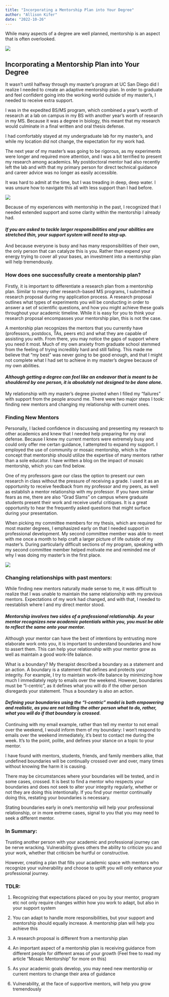 ```yaml
---
title: "Incorporating a Mentorship Plan into Your Degree"
author: "Allison Kifer"
date: "2022-10-26"
---
```


While many aspects of a degree are well planned, mentorship is an aspect that is often overlooked.

![](Header_Image.jpg)

## **Incorporating a Mentorship Plan into Your Degree**

It wasn't until halfway through my master's program at UC San Diego did I realize I needed to create an adaptive mentorship plan. In order to graduate and feel confident going into the working world outside of my master's, I needed to receive extra support. 

I was in the expedited BS/MS program, which combined a year's worth of research at a lab on campus in my BS with another year's worth of research in my MS. Because it was a degree in biology, this meant that my research would culminate in a final written and oral thesis defense. 

I had comfortably stayed at my undergraduate lab for my master's, and while my location did not change, the expectation for my work had. 

The next year of my master's was going to be rigorous, as my experiments were longer and required more attention, and I was a bit terrified to present my research among academics. My postdoctoral mentor had also recently left the lab and with that my primary person for direct technical guidance and career advice was no longer as easily accessible. 

It was hard to admit at the time, but I was treading in deep, deep water. I was unsure how to navigate this all with less support than I had before. 

![](Image_1.jpg)

Because of my experiences with mentorship in the past, I recognized that I needed extended support and some clarity within the mentorship I already had.

#### *If you are asked to tackle larger responsibilities and your abilities are stretched thin, your support system will need to step up.*

And because everyone is busy and has many responsibilities of their own, the only person that can catalyze this is you. Rather than expend your energy trying to cover all your bases, an investment into a mentorship plan will help tremendously. 

### **How does one successfully create a mentorship plan?**

Firstly, it is important to differentiate a research plan from a mentorship plan. Similar to many other research-based MS programs, I submitted a research proposal during my application process. A research proposal outlines what types of experiments you will be conducting in order to answer a set of scientific questions, and how you might achieve these goals throughout your academic timeline. While it is easy for you to think your research proposal encompasses your mentorship plan, this is not the case. 

A mentorship plan recognizes the mentors that you currently have (professors, postdocs, TAs, peers etc) and what they are capable of assisting you with. From there, you may notice the gaps of support where you need it most. Much of my own anxiety from graduate school stemmed from the feeling of trying incredibly hard and still failing. This made me believe that "my best" was never going to be good enough, and that I might not complete what I had set to achieve in my master's degree because of my own abilities. 

#### *Although getting a degree can feel like an endeavor that is meant to be shouldered by one person, it is absolutely not designed to be done alone.*

My relationship with my master's degree pivoted when I filled my "failures" with support from the people around me. There were two major steps I took: finding new mentors and changing my relationship with current ones.

### **Finding New Mentors**

Personally, I lacked confidence in discussing and presenting my research to other academics and knew that I needed help preparing for my oral defense. Because I knew my current mentors were extremely busy and could only offer me certan guidance, I attempted to expand my support. I employed the use of community or mosaic mentorship, which is the concept that mentorship should utilize the expertise of many mentors rather than a sole educator. I have written a blog on the impact of mosaic mentorship, which you can find below. 

One of my professors gave our class the option to present our own research in class without the pressure of receiving a grade. I used it as an opportunity to receive feedback from my professor and my peers, as well as establish a mentor relationship with my professor. If you have similar fears as me, there are also "Grad Slams" on campus where graduate students present their work and receive useful critiques. It is a great opportunity to hear the frequently asked questions that might surface during your presentation.

When picking my committee members for my thesis, which are required for most master degrees, I emphasized early on that I needed support in professional development. My second committee member was able to meet with me once a month to help craft a larger picture of life outside of my master's. During particularly difficult sections of my program, speaking with my second committee member helped motivate me and reminded me of why I was doing my master's in the first place. 

![](Image_2.jpg)

### **Changing relationships with past mentors:**

While finding new mentors naturally made sense to me, it was difficult to realize that I was unable to maintain the same relationship with my previous mentors. Expectations of my work had changed, and with that, I needed to reestablish where I and my direct mentor stood.\

#### *Mentorship involves two sides of a professional relationship. As your mentor recognizes new academic potentials within you, you must be able to reflect the same onto your mentor.*

Although your mentor can have the best of intentions by entrusting more elaborate work onto you, it is important to understand boundaries and how to assert them. This can help your relationship with your mentor grow as well as maintain a good work-life balance.

What is a boundary? My therapist described a boundary as a statement and an action. A boundary is a statement that defines and protects your integrity. For example, I try to maintain work-life balance by minimizing how much I immediately reply to emails over the weekend. However, boundaries must be "I-centric", as it defines what you will do if the other person disregards your statement. Thus a boundary is also an action. 

#### *Defining your boundaries using the "I-centric" model is both empowering and realistic, as you are not telling the other person what to do, rather, what you will do if that boundary is crossed.* 

Continuing with my email example, rather than tell my mentor to not email over the weekend, I would inform them of my boundary: I won't respond to emails over the weekend immediately, it's best to contact me during the week. It's to the point, polite, and defines your stance on a topic to your mentor. 

I have found with mentors, students, friends, and family members alike, that undefined boundaries will be continually crossed over and over, many times without knowing the harm it is causing. 

There may be circumstances where your boundaries will be tested, and in some cases, crossed. It is best to find a mentor who respects your boundaries and does not seek to alter your integrity regularly, whether or not they are doing this intentionally. If you find your mentor continually doing this, restating your boundaries is necessary. 

Stating boundaries early in one's mentorship will help your professional relationship, or in more extreme cases, signal to you that you may need to seek a different mentor. 

### **In Summary:**

Trusting another person with your academic and professional journey can be nerve wracking. Vulnerability gives others the ability to criticize you and your work, whether that criticism be hurtful or constructive. 

However, creating a plan that fills your academic space with mentors who recognize your vulnerability and choose to uplift you will only enhance your professional journey.

### **TDLR:**

1.  Recognizing that expectations placed on you by your mentor, program etc not only require changes within how you work to adapt, but also in your support system

2.  You can adapt to handle more responsibilities, but your support and mentorship should equally increase. A mentorship plan will help you achieve this 

3.  A research proposal is different from a mentorship plan  

4.  An important aspect of a mentorship plan is receiving guidance from different people for different areas of your growth (Feel free to read my article "Mosaic Mentorship" for more on this) 

5.  As your academic goals develop, you may need new mentorship or current mentors to change their area of guidance 

6.  Vulnerability, at the face of supportive mentors, will help you grow tremendously 
